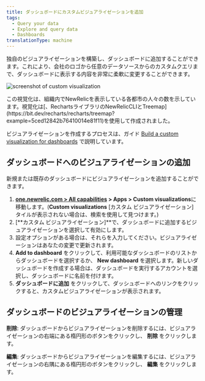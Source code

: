 ```yaml
---
title: ダッシュボードにカスタムビジュアライゼーションを追加
tags:
  - Query your data
  - Explore and query data
  - Dashboards
translationType: machine
---
```



独自のビジュアライゼーションを構築し、ダッシュボードに追加することができます。これにより、会社のロゴから任意のデータソースからのカスタムクエリまで、ダッシュボードに表示する内容を非常に柔軟に変更することができます。

<img
  title="Custom visualization"
  alt="screenshot of custom visualization"
  src={dashboardsCustomVisualizationsExample}
/>

<figcaption>
  この視覚化は、組織内でNewRelicを表示している各都市の人々の数を示しています。視覚化は[、RechartsライブラリのNewRelicCLIとTreemap](https://bit.dev/recharts/recharts/treemap?example=5ced12842b76410014e81f11)を使用して作成されました。
</figcaption>

ビジュアライゼーションを作成するプロセスは、ガイド [Build a custom visualization for dashboards](https://developer.newrelic.com/build-apps/build-visualization) で説明しています。

## ダッシュボードへのビジュアライゼーションの追加

新規または既存のダッシュボードにビジュアライゼーションを追加することができます。

1. **[one.newrelic.com > All capabilities](https://one.newrelic.com/all-capabilities) > Apps > Custom visualizations**に移動します。(**Custom visualizations** \[カスタム ビジュアライゼーション] タイルが表示されない場合は、検索を使用して見つけます。)
2. \[**カスタム ビジュアライゼーション]**で、ダッシュボードに追加するビジュアライゼーションを選択して有効にします。
3. 設定オプションがある場合は、それらを入力してください。ビジュアライゼーションはあなたの変更で更新されます。
4. **Add to dashboard** をクリックして、利用可能なダッシュボードのリストからダッシュボードを選択するか、 **New dashboard** を選択します。新しいダッシュボードを作成する場合は、ダッシュボードを実行するアカウントを選択し、ダッシュボードに名前を付けます。
5. **ダッシュボードに追加** をクリックして、ダッシュボードへのリンクをクリックすると、カスタムビジュアライゼーションが表示されます。

## ダッシュボードのビジュアライゼーションの管理

**削除**: ダッシュボードからビジュアライゼーションを削除するには、ビジュアライゼーションの右端にある楕円形のボタンをクリックし、 **削除** をクリックします。

**編集**: ダッシュボードからビジュアライゼーションを編集するには、ビジュアライゼーションの右隅にある楕円形のボタンをクリックし、 **編集** をクリックします。